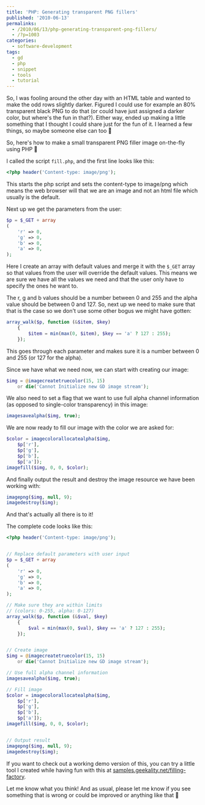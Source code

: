 ```yaml
---
title: 'PHP: Generating transparent PNG fillers'
published: '2010-06-13'
permalinks:
  - /2010/06/13/php-generating-transparent-png-fillers/
  - /?p=1003
categories:
  - software-development
tags:
  - gd
  - php
  - snippet
  - tools
  - tutorial
---
```


So, I was fooling around the other day with an HTML table and wanted to make the odd rows slightly darker. Figured I could use for example an 80% transparent black PNG to do that (or could have just assigned a darker color, but where's the fun in that?). Either way, ended up making a little something that I thought I could share just for the fun of it. I learned a few things, so maybe someone else can too 🙂

So, here's how to make a small transparent PNG filler image on-the-fly using PHP 🙂

I called the script `fill.php`, and the first line looks like this:

```php
<?php header('Content-type: image/png');
```

This starts the php script and sets the content-type to image/png which means the web browser will that we are an image and not an html file which usually is the default.

Next up we get the parameters from the user:

```php
$p = $_GET + array
(
    'r' => 0,
    'g' => 0,
    'b' => 0,
    'a' => 0,
);
```

Here I create an array with default values and merge it with the `$_GET` array so that values from the user will override the default values. This means we are sure we have all the values we need and that the user only have to specify the ones he want to.

The r, g and b values should be a number between 0 and 255 and the alpha value should be between 0 and 127. So, next up we need to make sure that that is the case so we don't use some other bogus we might have gotten:

```php
array_walk($p, function (&$item, $key)
    {
        $item = min(max(0, $item), $key == 'a' ? 127 : 255);
    });
```

This goes through each parameter and makes sure it is a number between 0 and 255 (or 127 for the alpha).

Since we have what we need now, we can start with creating our image:

```php
$img = @imagecreatetruecolor(15, 15)
    or die('Cannot Initialize new GD image stream');
```

We also need to set a flag that we want to use full alpha channel information (as opposed to single-color transparency) in this image:

```php
imagesavealpha($img, true);
```

We are now ready to fill our image with the color we are asked for:

```php
$color = imagecolorallocatealpha($img,
    $p['r'],
    $p['g'],
    $p['b'],
    $p['a']);
imagefill($img, 0, 0, $color);
```

And finally output the result and destroy the image resource we have been working with:

```php
imagepng($img, null, 9);
imagedestroy($img);
```

And that's actually all there is to it!

The complete code looks like this:

```php
<?php header('Content-type: image/png');


// Replace default parameters with user input
$p = $_GET + array
(
    'r' => 0,
    'g' => 0,
    'b' => 0,
    'a' => 0,
);

// Make sure they are within limits
// (colors: 0-255, alpha: 0-127)
array_walk($p, function (&$val, $key)
    {
        $val = min(max(0, $val), $key == 'a' ? 127 : 255);
    });


// Create image
$img = @imagecreatetruecolor(15, 15)
    or die('Cannot Initialize new GD image stream');

// Use full alpha channel information
imagesavealpha($img, true);

// Fill image
$color = imagecolorallocatealpha($img,
    $p['r'],
    $p['g'],
    $p['b'],
    $p['a']);
imagefill($img, 0, 0, $color);


// Output result
imagepng($img, null, 9);
imagedestroy($img);
```

If you want to check out a working demo version of this, you can try a little tool I created while having fun with this at <a href="http://samples.geekality.net/filling-factory/">samples.geekality.net/filling-factory</a>.

Let me know what you think! And as usual, please let me know if you see something that is wrong or could be improved or anything like that 🙂
